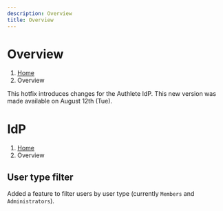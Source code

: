 ```yaml
---
description: Overview
title: Overview
---
```



# Overview
1. [Home](https://www.authlete.com/)
3. Overview

This hotfix introduces changes for the Authlete IdP.
This new version was made available on August 12th (Tue).

# IdP
1. [Home](https://www.authlete.com/)
3. Overview

## User type filter

Added a feature to filter users by user type (currently `Members` and `Administrators`).
